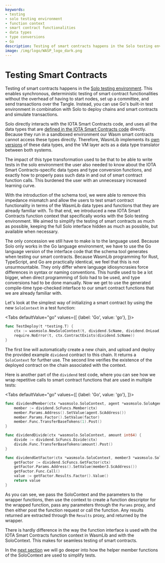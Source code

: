 ```yaml
---
keywords:
- testing
- solo testing environment
- function context
- smart contract functionalities
- data types
- type conversions
- Go
description: Testing of smart contracts happens in the Solo testing environment. This enables synchronous, deterministic testing of smart contract functionality without the overhead of having to start nodes, set up a committee, and send transactions over the Tangle
image: /img/logo/WASP_logo_dark.png
---
```


# Testing Smart Contracts

Testing of smart contracts happens in the
[Solo testing environment](../solo/what-is-solo.md). This enables synchronous,
deterministic testing of smart contract functionalities without the overhead of
having to start nodes, set up a committee, and send transactions over the Tangle. Instead,
you can use Go's built-in test environment in combination with Solo to deploy chains and
smart contracts and simulate transactions.

Solo directly interacts with the IOTA Smart Contracts code, and uses all the data types that are
[defined in the IOTA Smart Contracts code](https://github.com/iotaledger/wasp/blob/develop/documentation/docs/misc/coretypes.md)
directly. Because they run in a sandboxed environment our Wasm smart contracts cannot
access these types directly. Therefore, WasmLib implements its
[own versions](../wasm_vm/types.mdx) of these data types, and the VM layer acts as a data
type translator between both systems.

The impact of this type transformation used to be that to be able to write tests in the
solo environment the user also needed to know about the IOTA Smart Contracts-specific data types and type
conversion functions, and exactly how to properly pass such data in and out of smart
contract function calls. This burdened the user with an unnecessary increased learning
curve.

With the introduction of the schema tool, we were able to remove this impedance mismatch
and allow the users to test smart contract functionality in terms of the WasmLib data types
and functions that they are already familiar with. To that end, we introduced a new IOTA Smart Contracts
function context that specifically works with the Solo testing environment. We aimed to
simplify the testing of smart contracts as much as possible, keeping the full Solo
interface hidden as much as possible, but available when necessary.

The only concession we still have to make is to the language used. Because Solo only works
in the Go language environment, we have to use the Go language version of the interface
code that the schema tool generates when testing our smart contracts. Because WasmLib
programming for Rust, TypeScript, and Go are practically identical, we feel that this is
not unsurmountable. They only differ where language idiosyncrasies force differences in
syntax or naming conventions. This hurdle used to be a lot bigger, when direct programming
of Solo had to be used, and type conversions had to be done manually. Now we get to use
the generated compile-time type-checked interface to our smart contract functions that we
are already familiar with.

Let's look at the simplest way of initializing a smart contract by using the new
`SoloContext` in a test function:

<Tabs defaultValue="go"
      values={[
          {label: 'Go', value: 'go'},
      ]}>

<TabItem value="go">

```go
func TestDeploy(t *testing.T) {
    ctx := wasmsolo.NewSoloContext(t, dividend.ScName, dividend.OnLoad)
    require.NoError(t, ctx.ContractExists(dividend.ScName))
}
```

</TabItem>
</Tabs>

The first line will automatically create a new chain, and upload and deploy the provided
example `dividend` contract to this chain. It returns a `SoloContext` for further use. The
second line verifies the existence of the deployed contract on the chain associated with
the context.

Here is another part of the `dividend` test code, where you can see how we wrap repetitive
calls to smart contract functions that are used in multiple tests:

<Tabs defaultValue="go"
      values={[
          {label: 'Go', value: 'go'},
      ]}>

<TabItem value="go">

```go
func dividendMember(ctx *wasmsolo.SoloContext, agent *wasmsolo.SoloAgent, factor int64) {
    member := dividend.ScFuncs.Member(ctx)
    member.Params.Address().SetValue(agent.ScAddress())
    member.Params.Factor().SetValue(factor)
    member.Func.TransferBaseTokens(1).Post()
}

func dividendDivide(ctx *wasmsolo.SoloContext, amount int64) {
    divide := dividend.ScFuncs.Divide(ctx)
    divide.Func.TransferBaseTokens(amount).Post()
}

func dividendGetFactor(ctx *wasmsolo.SoloContext, member3 *wasmsolo.SoloAgent) int64 {
    getFactor := dividend.ScFuncs.GetFactor(ctx)
    getFactor.Params.Address().SetValue(member3.ScAddress())
    getFactor.Func.Call()
    value := getFactor.Results.Factor().Value()
    return value
}
```

</TabItem>
</Tabs>

As you can see, we pass the SoloContext and the parameters to the wrapper functions,
then use the context to create a function descriptor for the wrapped function, pass any
parameters through the `Params` proxy, and then either post the function request or call
the function. Any results returned are extracted through the `Results` proxy, and returned
by the wrapper.

There is hardly difference in the way the function interface is used with the IOTA Smart Contracts
function context in WasmLib and with the SoloContext. This makes for seamless testing of
smart contracts.

In the [next section](examples.mdx) we will go deeper into how the helper member functions
of the SoloContext are used to simplify tests.
